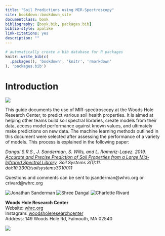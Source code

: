 ```yaml
--- 
title: "Soil Predictions using MIR-Spectroscopy"
site: bookdown::bookdown_site
documentclass: book
bibliography: [book.bib, packages.bib]
biblio-style: apalike
link-citations: yes
description: ""
---
```


```r
# automatically create a bib database for R packages
knitr::write_bib(c(
  .packages(), 'bookdown', 'knitr', 'rmarkdown'
), 'packages.bib')
```

# Introduction
![](./images/soil-pic.png)

This guide documents the use of MIR-spectroscopy at the Woods Hole Research Center, to predict various soil health properties. It is aimed at helping other teams build soil spectral libraries, create models from their data, access model performance against known values, and ultimately make predictions on new data. The machine learning methods outlined in this document were selected after assessing the performance of a variety of models. This process is explained in the following paper: 

*Dangal S.R.S., J. Sanderman, S. Wills, and L. Rameriz-Lopez. 2019. [Accurate and Precise Prediction of Soil Properties from a Large Mid-Infrared Spectral Library](https://www.mdpi.com/2571-8789/3/1/11). Soil Systems 3(1):11. doi:10.3390/soilsystems3010011*

Questions and comments can be sent to jsanderman@whrc.org or crivard@whrc.org    

![Jonathan Sanderman](./images/jsanderman.png)
![Shree Dangal](./images/sdangal.png)
![Charlotte Rivard](./images/crivard.png)

**Woods Hole Research Center**    
Website: [whrc.org](https://whrc.org/)    
Instagram: [woodsholeresearchcenter](https://www.instagram.com/woodsholeresearchcenter/)    
Address: 149 Woods Hole Rd, Falmouth, MA 02540      

![](./images/logo2.png)
